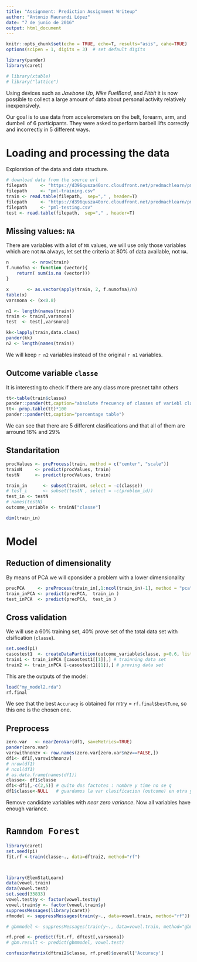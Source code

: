 ```yaml
---
title: "Assignment: Prediction Assignment Writeup"
author: "Antonio Maurandi López"
date: "7 de junio de 2016"
output: html_document
---
```


```r
knitr::opts_chunk$set(echo = TRUE, echo=T, results="asis", cahe=TRUE)
options(scipen = 1, digits = 3)  # set default digits

library(pander)
library(caret)

# library(xtable)
# library("lattice")
```

Using devices such as _Jawbone Up_, _Nike FuelBand_, and _Fitbit_ it is now possible to collect a large amount of data about personal activity relatively inexpensively. 

Our goal is to use data from accelerometers on the belt, forearm, arm, and dumbell of 6 participants. They were asked to perform barbell lifts correctly and incorrectly in 5 different ways. 


# Loading and processing the data


Exploration of the data and data structure.

```r

# download data from the source url
filepath     <- "https://d396qusza40orc.cloudfront.net/predmachlearn/pml-training.csv"
filepath     <- "pml-training.csv"
train <- read.table(filepath,  sep="," , header=T)
filepath     <- "https://d396qusza40orc.cloudfront.net/predmachlearn/pml-testing.csv"
filepath     <- "pml-testing.csv"
test <- read.table(filepath,  sep="," , header=T)
```

## Missing values: `NA` 

There are variables with a lot of `NA` values, we will use only those variables which are not `NA` always, let set the criteria at 80% of data available, not `NA`.

```r
n         <- nrow(train)
f.numofna <- function (vector){
    return( sum(is.na (vector)))
}

x       <- as.vector(apply(train, 2, f.numofna)/n)
table(x)
varsnona <- (x<0.8)

n1 <- length(names(train))
train <- train[,varsnona]
test  <- test[,varsnona]

kk<-lapply(train,data.class)
pander(kk)
n2 <- length(names(train))
```

We will keep `r n2` variables instead of the original `r n1` variables.

## Outcome variable `classe`

It is interesting to check if there are any class more presnet tahn others
```r
tt<-table(train$classe)
pander::pander(tt,caption="absolute frecuency of classes of variebl classe")
tt<- prop.table(tt)*100
pander::pander(tt,caption="percentage table")

```

We can see that there are 5 different clasifications and that all of them are arround 16% and 29%


## Standaritation

```r
procValues <- preProcess(train, method = c("center", "scale"))
trainN     <- predict(procValues, train)
testN      <- predict(procValues, train)
```

```r
train_in      <- subset(trainN, select = -c(classe))    
# test_i      <- subset(testN , select = -c(problem_id)) 
test_in <- testN
# names(testN)
outcome_variable <- trainN["classe"]

dim(train_in)
```



# Model

## Reduction of dimensionality

By means of PCA we will cponsider a problem with a lower dimensionality

```r
precPCA     <- preProcess(train_in[,1:ncol(train_in)-1], method = "pca",thresh = 0.9)
train_inPCA <- predict(precPCA,  train_in )
test_inPCA  <- predict(precPCA,  test_in )

```

## Cross validation

We will use a 60% training set, 40% prove set of the total data set with clsification (`classe`).

```r
set.seed(pi)
casostest1  <- createDataPartition(outcome_variable$classe, p=0.6, list = FALSE)
train1 <- train_inPCA [casostest1[[1]],] # trainning data set
train2 <- train_inPCA [-casostest1[[1]],] # proving data set
```














This are the outputs of the model:

```r
load("my_model2.rda")
rf.final
```

We see that the best `Accuracy` is obtained for mtry = `rf.final$bestTune`, so this one is the chosen one.







## Preprocess


```r
zero.var   <- nearZeroVar(df1, saveMetrics=TRUE)
pander(zero.var)
varswithnonzv <- row.names(zero.var[zero.var$nzv==FALSE,])
df1<- df1[,varswithnonzv]
# nrow(df1)
# ncol(df1)
# as.data.frame(names(df1))
classe<- df1$classe
df1<-df1[,-c(2,5)] # quito dos factotes : nombre y time no se q
df1$classe<-NULL   # guardamos la var clasificacion (outcome) en otra yu la quitamos del cto de datos
```

Remove candidate variables with _near zero variance_. 
Now all variables have enough variance.




# `Ramndom Forest`

```r
library(caret)
set.seed(pi)
fit.rf <-train(classe~., data=dftrai2, method="rf")



library(ElemStatLearn)
data(vowel.train)
data(vowel.test) 
set.seed(33833)
vowel.test$y <- factor(vowel.test$y)
vowel.train$y <- factor(vowel.train$y)
suppressMessages(library(caret))
rfmodel <- suppressMessages(train(y~., data=vowel.train, method="rf"))
```


```r
# gbmmodel <- suppressMessages(train(y~., data=vowel.train, method="gbm"))

rf.pred <- predict(fit.rf, dftest[,varsnona])
# gbm.result <- predict(gbmmodel, vowel.test)

confusionMatrix(dftrai2$classe, rf.pred)$overall['Accuracy']
```


